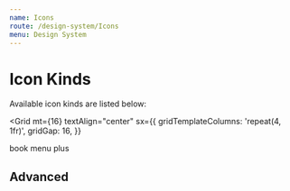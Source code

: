 ```yaml
---
name: Icons
route: /design-system/Icons
menu: Design System
---
```




# Icon Kinds

Available icon kinds are listed below:

<Grid
  mt={16}
  textAlign="center"
  sx={{
    gridTemplateColumns: 'repeat(4, 1fr)',
    gridGap: 16,
  }}
>
  <span>book</span>
  <Icon name="book" height="20px" width="20px"/>
  <span>menu</span>
  <Icon name="menu" height="20px" width="20px"/>
  <span>plus</span>
  <Icon name="plus" height="20px" width="20px"/>
</Grid>


## Advanced

<Playground>
  <Icon name="menu" height="32px" width="32px" stroke="none" fill="accentLight" />
  <Icon name="plus" height="52px" width="52px" stroke="accentDark" />
</Playground>

